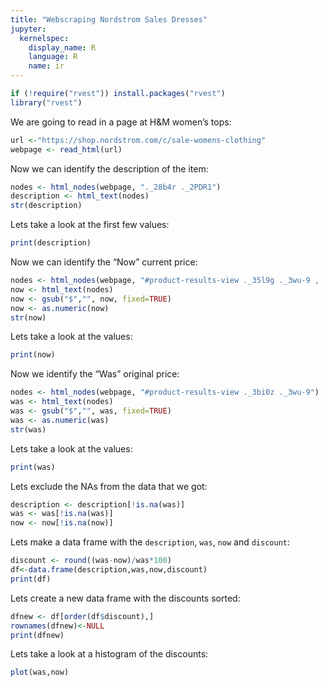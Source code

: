 ```yaml
---
title: "Webscraping Nordstrom Sales Dresses"
jupyter:
  kernelspec:
    display_name: R
    language: R
    name: ir
---
```


```r
if (!require("rvest")) install.packages("rvest")
library("rvest")
```

We are going to read in a page at H&M women's tops:

```r
url <-"https://shop.nordstrom.com/c/sale-womens-clothing"
webpage <- read_html(url)
```

Now we can identify the description of the item:

```r
nodes <- html_nodes(webpage, "._28b4r ._2PDR1")
description <- html_text(nodes)
str(description)
```

Lets take a look at the first few values:

```r
print(description)
```

Now we can identify the "Now" current price:

```r
nodes <- html_nodes(webpage, "#product-results-view ._35l9g ._3wu-9 , ._18N5Q ._3wu-9")
now <- html_text(nodes)
now <- gsub("$","", now, fixed=TRUE)
now <- as.numeric(now)
str(now)
```

Lets take a look at the values:

```r
print(now)
```


Now we identify the "Was" original price:

```r
nodes <- html_nodes(webpage, "#product-results-view ._3bi0z ._3wu-9")
was <- html_text(nodes)
was <- gsub("$","", was, fixed=TRUE)
was <- as.numeric(was)
str(was)
```

Lets take a look at the values:

```r
print(was)
```

Lets exclude the NAs from the data that we got:

```r
description <- description[!is.na(was)]
was <- was[!is.na(was)]
now <- now[!is.na(now)] 
```

Lets make a data frame with the `description`, `was`, `now` and `discount`: 

```r
discount <- round((was-now)/was*100)
df<-data.frame(description,was,now,discount)
print(df)
```

Lets create a new data frame with the discounts sorted:

```r
dfnew <- df[order(df$discount),]
rownames(dfnew)<-NULL
print(dfnew)
```

Lets take a look at a histogram of the discounts:

```r
plot(was,now)
```
